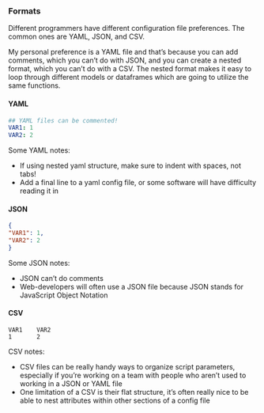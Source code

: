 ### Formats {-}

Different programmers have different configuration file preferences. The common ones are YAML, JSON, and CSV.

My personal preference is a YAML file and that's because you can add comments, which you can't do with JSON, and you can create a nested format, which you can't do with a CSV. The nested format makes it easy to loop through different models or dataframes which are going to utilize the same functions.

#### YAML {-}

```yaml
## YAML files can be commented!
VAR1: 1
VAR2: 2
```
Some YAML notes: 

* If using nested yaml structure, make sure to indent with spaces, not tabs!
* Add a final line to a yaml config file, or some software will have difficulty reading it in

#### JSON {-}

```json
{
"VAR1": 1,
"VAR2": 2
}
```
Some JSON notes:

* JSON can't do comments
* Web-developers will often use a JSON file because JSON stands for JavaScript Object Notation

#### CSV {-}

```csv
VAR1    VAR2
1       2
```

CSV notes:

* CSV files can be really handy ways to organize script parameters, especially if you're working on a team with people who aren't used to working in a JSON or YAML file
* One limitation of a CSV is their flat structure, it's often really nice to be able to nest attributes within other sections of a config file

